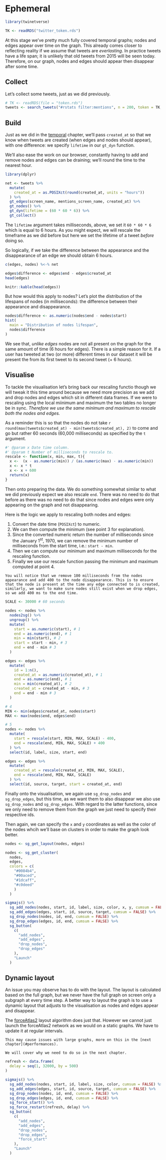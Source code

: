 # Ephemeral {#ephemeral}

```r
library(twinetverse)

TK <- readRDS("twitter_token.rds")
```

At this stage we've pretty much fully covered temporal graphs; nodes and edges appear over time on the graph. This already comes closer to reflecting reality if we assume that tweets are _everlasting_. In practice tweets have a life span; it is unlikely that old tweets from 2015 will be seen today. Therefore, on our graph, nodes and edges should appear then disappear after some time.

## Collect

Let's collect some tweets, just as we did previously.

```r
# TK <- readRDS(file = "token.rds")
tweets <- search_tweets("#rstats filter:mentions", n = 200, token = TK, include_rts = FALSE)
```

## Build

Just as we did in the [temporal](#temporal) chapter, we'll pass `created_at` so that we know when tweets are created (when edges and nodes should appear), with one difference: we specify `lifetime` in our `gt_dyn` function.

We'll also ease the work on our browser, constantly having to add and remove nodes and edges can be draining; we'll round the time to the nearest hour.

```r
library(dplyr)

net <- tweets %>% 
  mutate(
    created_at = as.POSIXct(round(created_at, units = "hours"))
  ) %>% 
  gt_edges(screen_name, mentions_screen_name, created_at) %>% 
  gt_nodes() %>% 
  gt_dyn(lifetime = (60 * 60 * 6)) %>% 
  gt_collect()
```

The `lifetime` argument takes milliseconds, above, we set it `60 * 60 * 6` which is equal to 6 hours. As you might expect, we will rescale the timeframe as we did before but here we set the lifetime of a tweet _before_ doing so.

So logically, if we take the difference between the appearance and the disappearance of an edge we should obtain 6 hours.

```r
c(edges, nodes) %<-% net

edges$difference <- edges$end - edges$created_at
head(edges)
```

```r
knitr::kable(head(edges))
```

But how would this apply to nodes? Let's plot the distribution of the lifespans of nodes (in milliseconds): the difference between their appearance and disappearance.

```r
nodes$difference <- as.numeric(nodes$end - nodes$start)
hist(
  main = "Distribution of nodes lifespan",
  nodes$difference
)
```

We see that, _unlike edges_ nodes are not all present on the graph for the same amount of time (6 hours for edges). There is a simple reason for it. If a user has tweeted at two (or more) different times in our dataset it will be present the from its first tweet to its second tweet (+ 6 hours).

## Visualise

To tackle the visualisation let's bring back our rescaling functio though we will tweak it this time around because we need more precision as we add and drop nodes and edges which sit in different data frames. If we were to rescaling using the local miinimum and maximum the two tables no longer be in sync. _Therefore we use the same minimum and maximum to rescale both the nodes and edges._

As a reminder this is so that the nodes do not take `r round(max(tweets$created_at) - min(tweets$created_at), 2)` to come and go but rather 60 seconds (60,000 milliseconds) as specified by the `t` argument.

```r
#' @param x Date time column.
#' @param t Number of milliseconds to rescale to.
rescale <- function(x, min, max, t){
  x <-  (x - as.numeric(min)) / (as.numeric(max) - as.numeric(min))
  x <- x * t
  x <- x + 600
  return(x)
}
```

Then onto preparing the data. We do something somewhat similar to what we did previously expect we also rescale `end`. There was no need to do that before as there was no need to do that since nodes and edges were only appearing on the graph and not disappearing.

Here is the logic we apply to rescaling both nodes and edges:

1. Convert the date time (`POSIXct`) to numeric.
2. We can then compute the minimum (see point 3 for explanation).
3. Since the converted numeric return the number of milliseconds since the January 1<sup>st</sup>, 1970, we can remove the minimum number of milliseconds from the start time, i.e.: `start - min`.
4. Then we can compute our minimum and maximum milliseconds for the rescaling function. 
5. Finally we use our rescale function passing the minimum and maximum computed at point 4.

```block
You will notice that we remove 100 milliseconds from the nodes appearance and add 400 to the node disappearance. This is to ensure that the node is present at the time any edge connected to is created, similarly, we want to make sure nodes still exist when we drop edges, so we add 400 ms to the end time.
```

```r
SCALE <- 30000 # 60 seconds

nodes <- nodes %>%
  nodes2sg() %>% 
  ungroup() %>% 
  mutate(
    start = as.numeric(start), # 1
    end = as.numeric(end), # 1
    min = min(start), # 2
    start = start - min, # 3
    end = end - min # 3
  )

edges <- edges %>%
  mutate(
    id = 1:n(),
    created_at = as.numeric(created_at), # 1
    end = as.numeric(end), # 1
    min = min(created_at), # 2
    created_at = created_at - min, # 3
    end = end - min # 3
  )

# 4
MIN <- min(edges$created_at, nodes$start)
MAX <- max(nodes$end, edges$end)

# 5
nodes <- nodes %>%
  mutate(
    start = rescale(start, MIN, MAX, SCALE) - 400,
    end = rescale(end, MIN, MAX, SCALE) + 400
  ) %>%
  select(id, label, size, start, end)

edges <- edges %>% 
  mutate(
    created_at = rescale(created_at, MIN, MAX, SCALE),
    end = rescale(end, MIN, MAX, SCALE)
  ) %>%
  select(id, source, target, start = created_at, end)
```

Finally onto the visualisation, we again use `sg_drop_nodes` and `sg_drop_edges`, but this time, as we want them to also disappear we also use `sg_drop_nodes` and `sg_drop_edges`. With regard to the latter functions, since we only need to remove them from the graph we just need to specify their respective ids.

Then again, we can specify the `x` and `y` coordinates as well as the color of the nodes whcih we'll base on clusters in order to make the graph look better.

```r
nodes <- sg_get_layout(nodes, edges)

nodes <- sg_get_cluster(
  nodes, 
  edges,
  colors = c(
    "#0084b4",
    "#00aced",
    "#1dcaff",
    "#c0deed"
    )
  )
```

```r
sigmajs() %>% 
  sg_add_nodes(nodes, start, id, label, size, color, x, y, cumsum = FALSE) %>% 
  sg_add_edges(edges, start, id, source, target, cumsum = FALSE) %>% 
  sg_drop_nodes(nodes, id, end, cumsum = FALSE) %>% 
  sg_drop_edges(edges, id, end, cumsum = FALSE) %>% 
  sg_button(
    c(
      "add_nodes",
      "add_edges",
      "drop_nodes",
      "drop_edges"
    ),
    "Launch"
  )
```

## Dynamic layout

An issue you may observe has to do with the layout. The layout is calculated based on the full graph, but we never have the full graph on screen only a subgraph at every time step. A better way to layout the graph is to use a dynamic layout that adjusts to the visualisation as nodes and edges appear and disappear. 

The [forceAtlas2](http://journals.plos.org/plosone/article?id=10.1371/journal.pone.0098679) layout algorithm does just that. However we cannot just launch the forceAtlas2 network as we would on a static graphs. We have to update it at regular intervals. 

```block
This may cause issues with large graphs, more on this in the [next chapter](#performances).
```

```block
We will cover why we need to do so in the next chapter.
```

```r
refresh <- data.frame(
  delay = seq(1, 32000, by = 500)
)

sigmajs() %>% 
  sg_add_nodes(nodes, start, id, label, size, color, cumsum = FALSE) %>% 
  sg_add_edges(edges, start, id, source, target, cumsum = FALSE) %>% 
  sg_drop_nodes(nodes, id, end, cumsum = FALSE) %>% 
  sg_drop_edges(edges, id, end, cumsum = FALSE) %>%  
  sg_force_start() %>% 
  sg_force_restart(refresh, delay) %>% 
  sg_button(
    c(
      "add_nodes",
      "add_edges",
      "drop_nodes",
      "drop_edges",
      "force_start"
    ),
    "Launch"
  )
```